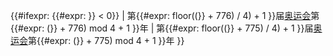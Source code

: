{{#ifexpr: {{#expr: {{{year|{{CURRENTYEAR}}}}} < 0}}  | 第{{#expr: floor(({{{year|{{CURRENTYEAR}}}}} + 776) / 4) + 1 }}届[[古代奥林匹克运动会|奥运会]]第{{#expr: ({{{year|{{CURRENTYEAR}}}}} + 776) mod 4 + 1 }}年 | 第{{#expr: floor(({{{year|{{CURRENTYEAR}}}}} + 775) / 4) + 1 }}届[[古代奥林匹克运动会|奥运会]]第{{#expr: ({{{year|{{CURRENTYEAR}}}}} + 775) mod 4 + 1 }}年 }}